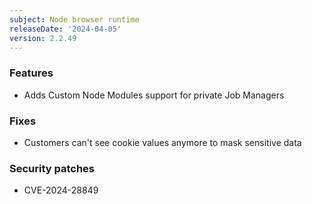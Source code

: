 ```yaml
---
subject: Node browser runtime
releaseDate: '2024-04-05'
version: 2.2.49
---
```


### Features
* Adds Custom Node Modules support for private Job Managers

### Fixes
* Customers can't see cookie values anymore to mask sensitive data

### Security patches
* CVE-2024-28849 
